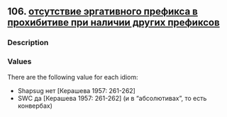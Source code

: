 ## 106. <a href =  'https://agricolamz.github.io/The_Circassian_Isoglosses_Database/106.html'>отсутствие эргативного префикса в прохибитиве при наличии других префиксов</a>
### Description



### Values
There are the following value for each idiom:

* Shapsug  нет [Керашева 1957: 261-262] 
* SWC  да [Керашева 1957: 261-262] (и в "абсолютивах", то есть конвербах)

